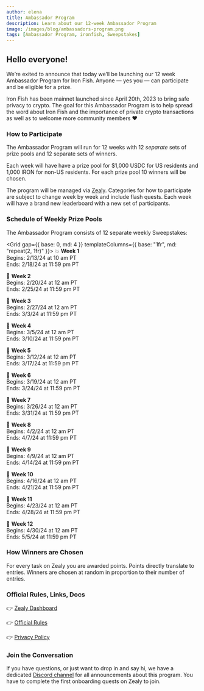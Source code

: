 ```yaml
---
author: elena
title: Ambassador Program
description: Learn about our 12-week Ambassador Program
image: /images/blog/ambassadors-program.png
tags: [Ambassador Program, ironfish, Sweepstakes]
---
```


## Hello everyone! 

We’re exited to announce that today we’ll be launching our 12 week Ambassador Program for Iron Fish. Anyone — yes you — can participate and be eligible for a prize.  

Iron Fish has been mainnet launched since April 20th, 2023 to bring safe privacy to crypto. The goal for this Ambassador Program is to help spread the word about Iron Fish and the importance of private crypto transactions as well as to welcome more community members ❤️

### How to Participate

The Ambassador Program will run for 12 weeks with 12 *separate* sets of prize pools and 12 separate sets of winners. 

Each week will have have a prize pool for $1,000 USDC for US residents and 1,000 IRON for non-US residents. For each prize pool 10 winners will be chosen. 

The program will be managed via [Zealy](https://zealy.io/c/ironfish/questboard). Categories for how to participate are subject to change week by week and include flash quests. Each week will have a brand new leaderboard with a new set of participants. 

### Schedule of Weekly Prize Pools

The Ambassador Program consists of 12 separate weekly Sweepstakes:

<Grid gap={{ base: 0, md: 4 }} templateColumns={{ base: "1fr", md: "repeat(2, 1fr)" }}>
💥 **Week 1**<br />
Begins: 2/13/24 at 10 am PT<br />
Ends: 2/18/24 at 11:59 pm PT

📅 **Week 2**<br />
Begins: 2/20/24 at 12 am PT<br />
Ends: 2/25/24 at 11:59 pm PT

📅 **Week 3**<br />
Begins: 2/27/24 at 12 am PT<br />
Ends: 3/3/24 at 11:59 pm PT

📅 **Week 4**<br />
Begins: 3/5/24 at 12 am PT<br />
Ends: 3/10/24 at 11:59 pm PT

📅 **Week 5**<br />
Begins: 3/12/24 at 12 am PT<br />
Ends: 3/17/24 at 11:59 pm PT

📅 **Week 6**<br />
Begins: 3/19/24 at 12 am PT<br />
Ends: 3/24/24 at 11:59 pm PT

📅 **Week 7**<br />
Begins: 3/26/24 at 12 am PT<br />
Ends: 3/31/24 at 11:59 pm PT

📅 **Week 8**<br />
Begins: 4/2/24 at 12 am PT<br />
Ends: 4/7/24 at 11:59 pm PT

📅 **Week 9**<br />
Begins: 4/9/24 at 12 am PT<br />
Ends: 4/14/24 at 11:59 pm PT

📅 **Week 10**<br />
Begins: 4/16/24 at 12 am PT<br />
Ends: 4/21/24 at 11:59 pm PT

📅 **Week 11**<br />
Begins: 4/23/24 at 12 am PT<br />
Ends: 4/28/24 at 11:59 pm PT

🏁 **Week 12**<br />
Begins: 4/30/24 at 12 am PT<br />
Ends: 5/5/24 at 11:59 pm PT
</Grid>


### How Winners are Chosen

For every task on Zealy you are awarded points. Points directly translate to entries. Winners are chosen at random in proportion to their number of entries. 

### Official Rules, Links, Docs

👉 [Zealy Dashboard](https://zealy.io/c/ironfish/questboard) 

👉 [Official Rules](https://www.notion.so/Sweepstakes-Rules-fde99a3f4a634915a26a2e158d1dcf24?pvs=21) 

👉 [Privacy Policy](https://www.notion.so/Privacy-Policy-Iron-Fish-LLC-4c49c33d1e3544d19abe6c3a2f25be40?pvs=21) 

### Join the Conversation

If you have questions, or just want to drop in and say hi, we have a dedicated [Discord channel](https://discord.gg/mqkmjumeXC) for all announcements about this program. You have to complete the first onboarding quests on Zealy to join.



